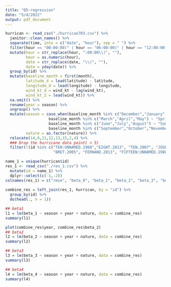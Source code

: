 ```yaml
---
title: "Q5-regression"
date: "5/4/2022"
output: pdf_document
---
```


```r
hurrican <- read_csv("./hurrican703.csv") %>% 
  janitor::clean_names() %>% 
  separate(time, into = c("date", "hour"), sep = " ") %>% 
  filter(hour == "00:00:00)" | hour == "06:00:00)" | hour == "12:00:00)" | hour == "18:00:00)") %>% 
  mutate(hour = str_replace(hour, ":00:00\\)", ""),
         hour = as.numeric(hour),
         date = str_replace(date, "\\(", ""),
         date = yday(date)) %>% 
  group_by(id) %>% 
  mutate(baseline_month = first(month),
         latitude_d = lead(latitude) - latitude,
         longitude_d = lead(longitude) - longitude,
         wind_kt_d = wind_kt - lag(wind_kt),
         wind_kt_2 = lead(wind_kt)) %>% 
  na.omit() %>%
  rename(year = season) %>% 
  ungroup() %>% 
  mutate(season = case_when(baseline_month %in% c("December","January","February") ~ "Winter",
                   baseline_month %in% c("March","April","May") ~ "Spring",
                   baseline_month %in% c("June","July","August") ~ "Summer",
                   baseline_month %in% c("September","October","November") ~ "Fall"),
         nature = as.factor(nature)) %>% 
  relocate(14,9,11,12,13,15,2,4) %>% 
  ### Drop the hurricane data point( < 5) 
  filter(!(id %in% c("TEN:UNNAMED.1988","EIGHT.2013", "TEN.2007", "JOSE.2005", "AMELIA.1978",
                     "BRET.2005", "FERNAND.2013", "FIFTEEN:UNNAMED.1988", "KYLE.1996")))

name_1 = unique(hurrican$id)
res_1 <- read_csv("./res_1.csv") %>% 
  mutate(id = name_1) %>% 
  dplyr::select(c(-1,-2))
colnames(res_1) = c("rmse", "beta_0", "beta_1", "beta_2", "beta_3", "beta_4", "id")
  
combine_res = left_join(res_1, hurrican, by = "id") %>% 
  group_by(id) %>% 
  do(head(., n = 1))
```

```r
## beta1
l1 = lm(beta_1 ~ season + year + nature, data = combine_res)
summary(l1)

plot(combine_res$year, combine_res$beta_2)
## beta2
l2 = lm(beta_2 ~ season + year + nature, data = combine_res)
summary(l2)

## beta3
l3 = lm(beta_3 ~ season + year + nature, data = combine_res)
summary(l3)

## beta4 
l4 = lm(beta_4 ~ season + year + nature, data = combine_res)
summary(l4)
```

